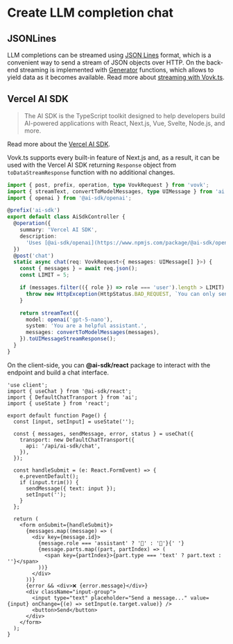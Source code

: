 # Create LLM completion chat

## JSONLines

LLM completions can be streamed using [JSON Lines](https://jsonlines.org/) format, which is a convenient way to send a stream of JSON objects over HTTP. On the back-end streaming is implemented with [Generator](https://developer.mozilla.org/en-US/docs/Web/JavaScript/Reference/Global_Objects/Generator) functions, which allows to yield data as it becomes available. Read more about [streaming with Vovk.ts](/controller/jsonlines).

## Vercel AI SDK

> The AI SDK is the TypeScript toolkit designed to help developers build AI-powered applications with React, Next.js, Vue, Svelte, Node.js, and more.

Read more about the [Vercel AI SDK](https://sdk.vercel.ai/docs/introduction).

Vovk.ts supports every built-in feature of Next.js and, as a result, it can be used with the Vercel AI SDK returning `Response` object from `toDataStreamResponse` function with no additional changes.

```ts filename="src/modules/ai-sdk/AiSdkController.ts"
import { post, prefix, operation, type VovkRequest } from 'vovk';
import { streamText, convertToModelMessages, type UIMessage } from 'ai';
import { openai } from '@ai-sdk/openai';

@prefix('ai-sdk')
export default class AiSdkController {
  @operation({
    summary: 'Vercel AI SDK',
    description:
      'Uses [@ai-sdk/openai](https://www.npmjs.com/package/@ai-sdk/openai) and ai packages to chat with an AI model',
  })
  @post('chat')
  static async chat(req: VovkRequest<{ messages: UIMessage[] }>) {
    const { messages } = await req.json();
    const LIMIT = 5;

    if (messages.filter(({ role }) => role === 'user').length > LIMIT) {
      throw new HttpException(HttpStatus.BAD_REQUEST, `You can only send ${LIMIT} messages at a time`);
    }

    return streamText({
      model: openai('gpt-5-nano'),
      system: 'You are a helpful assistant.',
      messages: convertToModelMessages(messages),
    }).toUIMessageStreamResponse();
  }
}
```

On the client-side, you can **@ai-sdk/react** package to interact with the endpoint and build a chat interface.

```tsx
'use client';
import { useChat } from '@ai-sdk/react';
import { DefaultChatTransport } from 'ai';
import { useState } from 'react';

export default function Page() {
  const [input, setInput] = useState('');

  const { messages, sendMessage, error, status } = useChat({
    transport: new DefaultChatTransport({
      api: '/api/ai-sdk/chat',
    }),
  });

  const handleSubmit = (e: React.FormEvent) => {
    e.preventDefault();
    if (input.trim()) {
      sendMessage({ text: input });
      setInput('');
    }
  };

  return (
    <form onSubmit={handleSubmit}>
      {messages.map((message) => (
        <div key={message.id}>
          {message.role === 'assistant' ? '🤖' : '👤'}{' '}
          {message.parts.map((part, partIndex) => (
            <span key={partIndex}>{part.type === 'text' ? part.text : ''}</span>
          ))}
        </div>
      ))}
      {error && <div>❌ {error.message}</div>}
      <div className="input-group">
        <input type="text" placeholder="Send a message..." value={input} onChange={(e) => setInput(e.target.value)} />
        <button>Send</button>
      </div>
    </form>
  );
}
```
